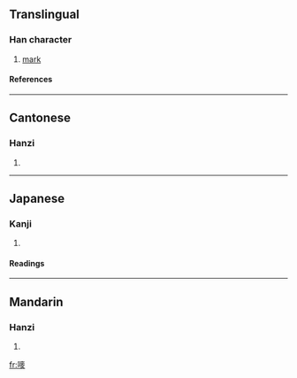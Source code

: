 {{see|唛}}

==Translingual==
===Han character===
{{Han char|rn=30|rad=口|as=11|sn=14|four=6402<sub>7</sub>|canj=口十人弓 (RJON)}}
# [[mark]]
====References====
{{Han ref|kx=0206.201|dkj=04231|hdz=10674.040|uh=561C|ud=22044|bh=E14D|bd=57677}}
----
==Cantonese==
===Hanzi===
{{yue-hanzi|jyut=|y=mak1}}
# {{defn|Cantonese}}
----
==Japanese==
===Kanji===
{{ja-kanji|grade=|rs=口11}}
# {{defn|Japanese}} 
====Readings====
{{ja-readings|on=[[ば]] (ba)|kun=}}
----
==Mandarin==
===Hanzi===
{{cmn-hanzi|sim=唛|pin=[[gǎ]] ([[ga3]]), [[mà]] ([[ma4]])|wg=ka<sup>3</sup>, ma<sup>4</sup>}}
# {{defn|Mandarin}}

[[fr:嘜]]